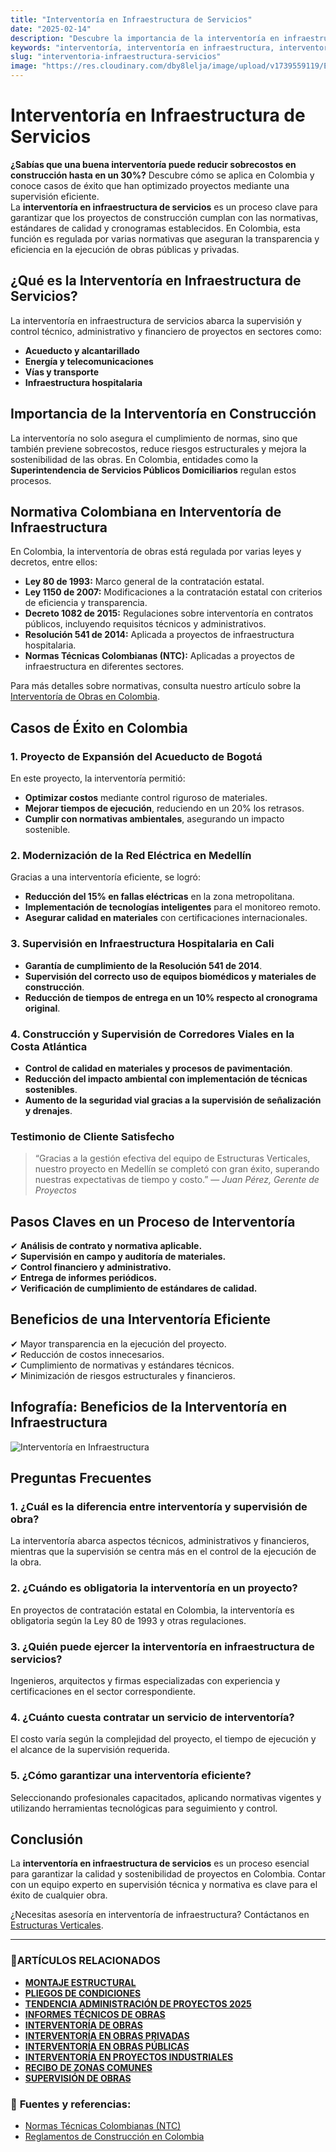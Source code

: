 ```yaml
---
title: "Interventoría en Infraestructura de Servicios"
date: "2025-02-14"
description: "Descubre la importancia de la interventoría en infraestructura de servicios, su normativa en Colombia y casos de éxito."
keywords: "interventoría, interventoría en infraestructura, interventoría de construccion, interventoria de obras civiles, interventoria de proyectos, interventoria de obras, Intervesupervisión de obras, control de calidad en construcción, interventoría de obras en Colombia, normativa de interventoría, interventoría de acueducto, interventoría eléctrica, interventoría hospitalaria, interventoría en transporte, interventoría de telecomunicaciones, interventoría de proyectos en Bogotá, Girardo e Ibague, interventoría en Medellín"
slug: "interventoria-infraestructura-servicios"
image: "https://res.cloudinary.com/dby8lelja/image/upload/v1739559119/Estructuras%20Verticales%20e%20Ingenieros%20SAS/Imagenes%20Blog/Interventor%C3%ADa_en_Infraestructura_de_Servicios_tobuif.webp"
---
```


# Interventoría en Infraestructura de Servicios
**¿Sabías que una buena interventoría puede reducir sobrecostos en construcción hasta en un 30%?** Descubre cómo se aplica en Colombia y conoce casos de éxito que han optimizado proyectos mediante una supervisión eficiente.  
La **interventoría en infraestructura de servicios** es un proceso clave para garantizar que los proyectos de construcción cumplan con las normativas, estándares de calidad y cronogramas establecidos. En Colombia, esta función es regulada por varias normativas que aseguran la transparencia y eficiencia en la ejecución de obras públicas y privadas.

## ¿Qué es la Interventoría en Infraestructura de Servicios?

La interventoría en infraestructura de servicios abarca la supervisión y control técnico, administrativo y financiero de proyectos en sectores como:

- **Acueducto y alcantarillado**
- **Energía y telecomunicaciones**
- **Vías y transporte**
- **Infraestructura hospitalaria**

## Importancia de la Interventoría en Construcción

La interventoría no solo asegura el cumplimiento de normas, sino que también previene sobrecostos, reduce riesgos estructurales y mejora la sostenibilidad de las obras. En Colombia, entidades como la **Superintendencia de Servicios Públicos Domiciliarios** regulan estos procesos.

## Normativa Colombiana en Interventoría de Infraestructura

En Colombia, la interventoría de obras está regulada por varias leyes y decretos, entre ellos:

- **Ley 80 de 1993:** Marco general de la contratación estatal.
- **Ley 1150 de 2007:** Modificaciones a la contratación estatal con criterios de eficiencia y transparencia.
- **Decreto 1082 de 2015:** Regulaciones sobre interventoría en contratos públicos, incluyendo requisitos técnicos y administrativos.
- **Resolución 541 de 2014:** Aplicada a proyectos de infraestructura hospitalaria.
- **Normas Técnicas Colombianas (NTC):** Aplicadas a proyectos de infraestructura en diferentes sectores.

Para más detalles sobre normativas, consulta nuestro artículo sobre la [Interventoría de Obras en Colombia](https://www.estructurasverticales.com/blog/interventoria-obras-colombia).

## Casos de Éxito en Colombia

### **1. Proyecto de Expansión del Acueducto de Bogotá**

En este proyecto, la interventoría permitió: 

- **Optimizar costos** mediante control riguroso de materiales.
- **Mejorar tiempos de ejecución**, reduciendo en un 20% los retrasos.
- **Cumplir con normativas ambientales**, asegurando un impacto sostenible.

### **2. Modernización de la Red Eléctrica en Medellín**

Gracias a una interventoría eficiente, se logró:
- **Reducción del 15% en fallas eléctricas** en la zona metropolitana.
- **Implementación de tecnologías inteligentes** para el monitoreo remoto.
- **Asegurar calidad en materiales** con certificaciones internacionales.

### **3. Supervisión en Infraestructura Hospitalaria en Cali**

- **Garantía de cumplimiento de la Resolución 541 de 2014**.
- **Supervisión del correcto uso de equipos biomédicos y materiales de construcción**.
- **Reducción de tiempos de entrega en un 10% respecto al cronograma original**.

### **4. Construcción y Supervisión de Corredores Viales en la Costa Atlántica**

- **Control de calidad en materiales y procesos de pavimentación**.
- **Reducción del impacto ambiental con implementación de técnicas sostenibles**.
- **Aumento de la seguridad vial gracias a la supervisión de señalización y drenajes**.

### Testimonio de Cliente Satisfecho
> “Gracias a la gestión efectiva del equipo de Estructuras Verticales, nuestro proyecto en Medellín se completó con gran éxito, superando nuestras expectativas de tiempo y costo.” — *Juan Pérez, Gerente de Proyectos*


## Pasos Claves en un Proceso de Interventoría

✔ **Análisis de contrato y normativa aplicable.**  
✔ **Supervisión en campo y auditoría de materiales.**  
✔ **Control financiero y administrativo.**  
✔ **Entrega de informes periódicos.**  
✔ **Verificación de cumplimiento de estándares de calidad.**

## Beneficios de una Interventoría Eficiente

✔ Mayor transparencia en la ejecución del proyecto.  
✔ Reducción de costos innecesarios.  
✔ Cumplimiento de normativas y estándares técnicos.  
✔ Minimización de riesgos estructurales y financieros.

## Infografía: Beneficios de la Interventoría en Infraestructura

![Interventoría en Infraestructura](https://res.cloudinary.com/dby8lelja/image/upload/v1739560107/Estructuras%20Verticales%20e%20Ingenieros%20SAS/Imagenes%20Blog/interventoria_en_infraestructura_de_servicios_infog_hlm0rh.webp)

## Preguntas Frecuentes

### 1. ¿Cuál es la diferencia entre interventoría y supervisión de obra?
La interventoría abarca aspectos técnicos, administrativos y financieros, mientras que la supervisión se centra más en el control de la ejecución de la obra.

### 2. ¿Cuándo es obligatoria la interventoría en un proyecto?
En proyectos de contratación estatal en Colombia, la interventoría es obligatoria según la Ley 80 de 1993 y otras regulaciones.

### 3. ¿Quién puede ejercer la interventoría en infraestructura de servicios?
Ingenieros, arquitectos y firmas especializadas con experiencia y certificaciones en el sector correspondiente.

### 4. ¿Cuánto cuesta contratar un servicio de interventoría?
El costo varía según la complejidad del proyecto, el tiempo de ejecución y el alcance de la supervisión requerida.

### 5. ¿Cómo garantizar una interventoría eficiente?
Seleccionando profesionales capacitados, aplicando normativas vigentes y utilizando herramientas tecnológicas para seguimiento y control.

## Conclusión

La **interventoría en infraestructura de servicios** es un proceso esencial para garantizar la calidad y sostenibilidad de proyectos en Colombia. Contar con un equipo experto en supervisión técnica y normativa es clave para el éxito de cualquier obra.

¿Necesitas asesoría en interventoría de infraestructura? Contáctanos en [Estructuras Verticales](https://www.estructurasverticales.com/).

---

### 📌ARTÍCULOS RELACIONADOS

- **[MONTAJE ESTRUCTURAL](https://www.estructurasverticales.com/blog/montaje-estructural-construccion)**  
- **[PLIEGOS DE CONDICIONES](https://www.estructurasverticales.com/blog/elaboracion-pliegos-condiciones)**  
- **[TENDENCIA ADMINISTRACIÓN DE PROYECTOS 2025](https://www.estructurasverticales.com/blog/administracion-proyectos-construccion)**  
- **[INFORMES TÉCNICOS DE OBRAS](https://www.estructurasverticales.com/blog/informes-tecnicos-obras)**  
- **[INTERVENTORÍA DE OBRAS](https://www.estructurasverticales.com/blog/interventoria-obras-colombia)**  
- **[INTERVENTORÍA EN OBRAS PRIVADAS](https://www.estructurasverticales.com/blog/interventoria-obras-privadas)**  
- **[INTERVENTORÍA EN OBRAS PÚBLICAS](https://www.estructurasverticales.com/blog/interventoria-obras-publicas)**  
- **[INTERVENTORÍA EN PROYECTOS INDUSTRIALES](https://www.estructurasverticales.com/blog/interventoria-proyectos-industriales)**  
- **[RECIBO DE ZONAS COMUNES](https://www.estructurasverticales.com/blog/recibo-zonas-comunes-ph)**  
- **[SUPERVISIÓN DE OBRAS](https://www.estructurasverticales.com/blog/supervision-obras-construccion)**  


### 🔗 **Fuentes y referencias:**
- [Normas Técnicas Colombianas (NTC)](https://www.icontec.org/)
- [Reglamentos de Construcción en Colombia](https://www.minvivienda.gov.co/)